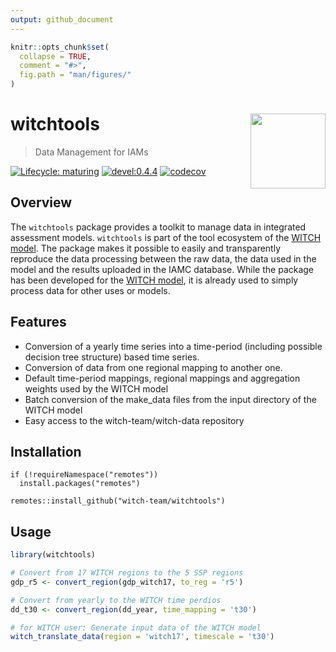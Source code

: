 ```yaml
---
output: github_document
---
```


<!-- README.md is generated from README.Rmd. Please edit that file -->
<!-- Because of a bug, duplicate the header below in the md file before building pkgdown  -->

```r
knitr::opts_chunk$set(
  collapse = TRUE,
  comment = "#>",
  fig.path = "man/figures/"
)
```

# witchtools <img src="man/figures/logo.png" align="right" alt="" width="120" />

> Data Management for IAMs

<!-- badges: start -->
[![Lifecycle: maturing](https://img.shields.io/badge/lifecycle-maturing-blue.svg)](https://www.tidyverse.org/lifecycle/#maturing)
[![devel:0.4.4](https://img.shields.io/badge/devel%20version-0.4.4-green.svg)](https://github.com/witch-team/witchtools)
[![codecov](https://codecov.io/gh/witch-team/witchtools/branch/master/graph/badge.svg)](https://codecov.io/gh/witch-team/witchtools)
<!-- badges: end -->

## Overview

The `witchtools` package provides a toolkit to manage data in integrated 
assessment models. 
`witchtools` is part of the tool ecosystem of the 
[WITCH model](https://www.witchmodel.org).
The package makes it possible to easily and transparently 
reproduce the data processing between the raw data, 
the data used in the model and the results uploaded in the IAMC database.
While the package has been developed for the 
[WITCH model](https://www.witchmodel.org), it is already used 
to simply process data for other uses or models.

## Features

- Conversion of a yearly time series into a time-period (including possible decision tree structure) based time series.
- Conversion of data from one regional mapping to another one.
- Default time-period mappings, regional mappings and 
aggregation weights used by the WITCH model
- Batch conversion of the make_data files from the input directory of the WITCH model
- Easy access to the witch-team/witch-data repository

## Installation

```
if (!requireNamespace("remotes"))
  install.packages("remotes")

remotes::install_github("witch-team/witchtools")
```

## Usage

```r
library(witchtools)

# Convert from 17 WITCH regions to the 5 SSP regions 
gdp_r5 <- convert_region(gdp_witch17, to_reg = 'r5')

# Convert from yearly to the WITCH time perdios
dd_t30 <- convert_region(dd_year, time_mapping = 't30')

# for WITCH user: Generate input data of the WITCH model
witch_translate_data(region = 'witch17', timescale = 't30')

```

